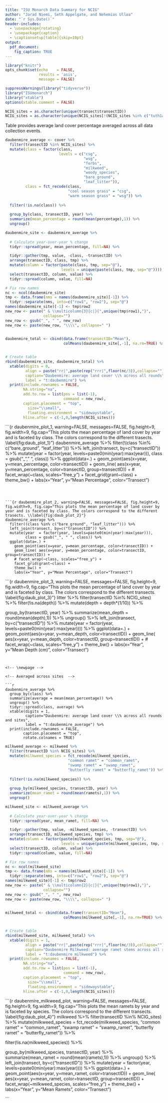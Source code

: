 ```yaml
---
title: "ISU Monarch Data Summary for NCIG"
author: "Jarad Niemi, Seth Appelgate, and Nehemias Ulloa"
date: "`r Sys.Date()`"
header-includes:
  - \usepackage{rotating}
  - \usepackage{caption} 
  - \captionsetup[table]{skip=10pt}
output: 
  pdf_document:
    fig_caption: TRUE
---
```


```r
library("knitr")
opts_chunk$set(echo    = FALSE, 
               results = 'asis',
               message = FALSE)
```

```r
suppressWarnings(library("tidyverse"))
library("ISUmonarch")
library("xtable")
options(xtable.comment = FALSE)
```

\setlength{\tabcolsep}{3pt}


```r
NCIG_sites = as.character(unique(transect$transectID))
NCIG_sites = as.character(unique(NCIG_sites[!(NCIG_sites %in% c("tuth1a", "tuth2a", "tsie1a"))]))
```


Table \ref{t:daubenmire} provides average land cover percentage averaged across 
all data collection events.


 <!-- Daubenmire -->

```r
daubenmire_average <- cover %>%
  filter(transectID %in% NCIG_sites) %>% 
  mutate(class = factor(class,
                        levels = c("csg",
                                   "wsg",
                                   "forbs",
                                   "milkweed",
                                   "woody_species",
                                   "bare_ground",
                                   "leaf_litter")),
         class = fct_recode(class, 
                            "cool season grass" = "csg",
                            "warm season grass" = "wsg")) %>%
  
  filter(!is.na(class)) %>%
  
  group_by(class, transectID, year) %>%
  summarize(mean_percentage = round(mean(percentage),1)) %>%
  ungroup()

daubenmire_site <- daubenmire_average %>%
  
  # Calculate year-over-year % change
  tidyr::spread(year, mean_percentage, fill=NA) %>%

  tidyr::gather(tmp, value, -class, -transectID) %>%
  arrange(transectID, class, tmp) %>%
  mutate(column = factor(paste(class, tmp, sep="@"),
                         levels = unique(paste(class, tmp, sep="@")))) %>%
  select(transectID, column, value) %>%
  tidyr::spread(column, value, fill=NA) 

# Fix row names
nc <- ncol(daubenmire_site)
tmp <- data.frame(nms = names(daubenmire_site)[-1]) %>%
  tidyr::separate(nms, into=c("row1", "row2"), sep="@")
names(daubenmire_site)[-1] <- tmp$row2
new_row <- paste(" & \\multicolumn{3}{c|}{",unique(tmp$row1),"}", 
                 collapse="")
new_row <- gsub("_", " ", new_row)
new_row <- paste(new_row, "\\\\", collapse=" ")
  

daubenmire_total <- cbind(data.frame(transectID="Mean"),
                          colMeans(daubenmire_site[,-1], na.rm=TRUE) %>% t() %>% as.data.frame)


# Create table
rbind(daubenmire_site, daubenmire_total) %>%
  xtable(digits = 0,
         align = paste("rr|",paste(rep("rrr|",floor(nc/3)),collapse=""),sep="",collapse=""),
         caption="Daubenmire: average land cover \\% across all rounds",
         label = "t:daubenmire") %>%
  print(include.rownames = FALSE, 
        NA.string="na",
        add.to.row = list(pos = list(-1), 
                          command = new_row),
        caption.placement = "top",
          size="\\small",
          floating.environment = "sidewaystable",
        hline.after = c(-1,0,length(NCIG_sites))) 
```

\newpage

<!-- Plots of summary stats  -->

```{r daubenmire_plot_1, warning=FALSE, messages=FALSE, fig.height=9, fig.width=9, fig.cap="This plots the mean percentage of land cover by year and is faceted by class. The colors correspond to the different trasects. \\label{fig:daub_plot_1}"}
daubenmire_average %>% 
  filter(!(class %in% c("bare_ground", "leaf_litter"))) %>%
  left_join(transect, by=c("transectID")) %>%
  mutate(year  = factor(year, levels=paste0(min(year):max(year))),
         class = gsub("_", " ", class)) %>%
  ggplot(data=.) + 
    geom_point(aes(x=year, y=mean_percentage, color=transectID)) +
    geom_line( aes(x=year, y=mean_percentage, color=transectID, group=transectID)) +
    # facet_wrap(~class, scales="free_y") +
    facet_grid(grant~class) +
    theme_bw() + 
    labs(x="Year", y="Mean Percentage", color="Transect")

```



```{r daubenmire_plot_2, warning=FALSE, messages=FALSE, fig.height=9, fig.width=9, fig.cap="This plots the mean percentage of land cover by year and is faceted by class. The colors correspond to the different trasects. \\label{fig:daub_plot_2}"}
daubenmire_average %>% 
  filter((class %in% c("bare_ground", "leaf_litter"))) %>%
  left_join(transect, by=c("transectID")) %>%
  mutate(year  = factor(year, levels=paste0(min(year):max(year))),
         class = gsub("_", " ", class)) %>%
  ggplot(data=.) + 
    geom_point(aes(x=year, y=mean_percentage, color=transectID)) +
    geom_line( aes(x=year, y=mean_percentage, color=transectID, group=transectID)) +
    # facet_wrap(~class, scales="free_y") +
    facet_grid(grant~class) +
    theme_bw() + 
    labs(x="Year", y="Mean Percentage", color="Transect")

```



```{r daubenmire_plot_3, warning=FALSE, messages=FALSE, fig.height=9, fig.width=9, fig.cap="This plots the mean percentage of land cover by year and is faceted by class. The colors correspond to the different transects. \\label{fig:daub_plot_3}"}
litter %>%
  filter(transectID %in% NCIG_sites) %>% 
  filter(!is.na(depth)) %>%
  mutate(depth = depth*(1/10)) %>%
  
  group_by(transectID, year) %>%
  summarize(mean_depth = round(mean(depth),1)) %>%
  ungroup() %>% 
  left_join(transect, by=c("transectID")) %>%
  mutate(year  = factor(year, levels=paste0(min(year):max(year)))) %>%
  ggplot(data=.) + 
    geom_point(aes(x=year, y=mean_depth, color=transectID)) +
    geom_line( aes(x=year, y=mean_depth, color=transectID, group=transectID)) +
    # facet_wrap(~class, scales="free_y") +
    theme_bw() + 
    labs(x="Year", y="Mean Depth (cm)", color="Transect")

```


<!-- \newpage -->

<!-- Averaged across sites  -->

```r
daubenmire_average %>% 
  group_by(class) %>%
  summarize(average = mean(mean_percentage)) %>% 
  ungroup() %>% 
  tidyr::spread(class, average) %>%
  xtable(digits = 1,
         caption="Daubenmire: average land cover \\% across all rounds and sites",
         label = "t:daubenmire_average") %>%
  print(include.rownames = FALSE,
        caption.placement = "top",
        rotate.colnames = TRUE) 
```


<!-- Milkweed  -->

```r
milkweed_average <- milkweed %>%
  filter(transectID %in% NCIG_sites) %>% 
  mutate(milkweed_species = fct_recode(milkweed_species, 
                            "common ramet" = "common_ramet",
                            "swamp ramet" = "swamp_ramet",
                            "butterfly ramet" = "butterfly_ramet")) %>%
  
  filter(!is.na(milkweed_species)) %>%
  
  group_by(milkweed_species, transectID, year) %>%
  summarize(mean_ramet = round(mean(ramets),1)) %>%
  ungroup()

milkweed_site <- milkweed_average %>%
  
  # Calculate year-over-year % change
  tidyr::spread(year, mean_ramet, fill=NA) %>%

  tidyr::gather(tmp, value, -milkweed_species, -transectID) %>%
  arrange(transectID, milkweed_species, tmp) %>%
  mutate(column = factor(paste(milkweed_species, tmp, sep="@"),
                         levels = unique(paste(milkweed_species, tmp, sep="@")))) %>%
  select(transectID, column, value) %>%
  tidyr::spread(column, value, fill=NA) 

# Fix row names
nc <- ncol(milkweed_site)
tmp <- data.frame(nms = names(milkweed_site)[-1]) %>%
  tidyr::separate(nms, into=c("row1", "row2"), sep="@")
names(milkweed_site)[-1] <- tmp$row2
new_row <- paste(" & \\multicolumn{2}{c|}{",unique(tmp$row1),"}", 
                 collapse="")
new_row <- gsub("_", " ", new_row)
new_row <- paste(new_row, "\\\\", collapse=" ")
  

milkweed_total <- cbind(data.frame(transectID="Mean"),
                          colMeans(milkweed_site[,-1], na.rm=TRUE) %>% t() %>% as.data.frame)


# Create table
rbind(milkweed_site, milkweed_total) %>%
  xtable(digits = 1,
         align = paste("rr|",paste(rep("rrr|",floor(nc/3)),collapse=""),sep="",collapse=""),
         caption="Daubenmire Milkweed: average ramet stems across all rounds",
         label = "t:daubenmire_milkweed") %>%
  print(include.rownames = FALSE, 
        NA.string="na",
        add.to.row = list(pos = list(-1), 
                          command = new_row),
        caption.placement = "top",
          size="\\small",
          floating.environment = "sidewaystable",
        hline.after = c(-1,0,length(NCIG_sites))) 

```


```{r daubenmire_milkweed_plot, warning=FALSE, messages=FALSE, fig.height=9, fig.width=9, fig.cap="This plots the mean ramets by year and is faceted by species. The colors correspond to the different transects. \\label{fig:daub_plot_4}"}
milkweed %>%
  filter(transectID %in% NCIG_sites) %>% 
  mutate(milkweed_species = fct_recode(milkweed_species, 
                            "common ramet" = "common_ramet",
                            "swamp ramet" = "swamp_ramet",
                            "butterfly ramet" = "butterfly_ramet")) %>%
  
  filter(!is.na(milkweed_species)) %>%
  
  group_by(milkweed_species, transectID, year) %>%
  summarize(mean_ramet = round(mean(ramets),1)) %>%
  ungroup() %>% 
  left_join(transect, by=c("transectID")) %>%
  mutate(year  = factor(year, levels=paste0(min(year):max(year)))) %>%
  ggplot(data=.) + 
    geom_point(aes(x=year, y=mean_ramet, color=transectID)) +
    geom_line( aes(x=year, y=mean_ramet, color=transectID, group=transectID)) +
    facet_wrap(~milkweed_species, scales="free_y") +
    theme_bw() + 
    labs(x="Year", y="Mean Ramets", color="Transect")

```


